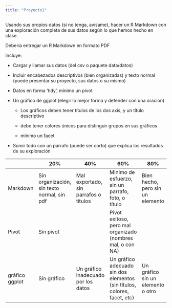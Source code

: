```yaml
---
title: "Proyecto1"
---
```


Usando sus propios datos (si no tenga, avísame), hacer un R Markdown con una exploración completa de sus datos según lo que hemos hecho en clase.

Debería entregar un R Markdown en formato PDF

Incluye:

-   Cargar y llamar sus datos (del csv o paquete data/datos)

-   Incluir encabezados descriptivos (bien organizadas) y texto normal (puede presentar su proyecto, sus datos o su mismo)

-   Datos en forma ‘tidy’, mínimo un pivot

-   Un gráfico de ggplot (elegir lo mejor forma y defender con una oración)

    -   Los gráficos deben tener títulos de los dos axis, y un título descriptivo

    -   debe tener colores únicos para distinguir grupos en sus gráficos

    -   mínimo un facet

-   Sumir todo con un párrafo (puede ser corto) que explica los resultados de su exploración

|                | 20%                                         | 40%                                   | 60%                                                                      | 80%                               | 100%                                                                   |
|----------------|---------------------------------------------|---------------------------------------|--------------------------------------------------------------------------|-----------------------------------|------------------------------------------------------------------------|
| Markdown       | Sin organización, sin texto normal, sin pdf | Mal exportado, sin parrafos o títulos | Minimo de esfuerzo, sin un parrafo, foto, o título                       | Bien hecho, pero sin un elemento  | Con parrafos, fotos, títulos, exportada como pdf                       |
| Pivot          | Sin pivot                                   |                                       | Pivot exitoso, pero mal organizado (nombres mal, o con NA)               |                                   | Pivot llamado bien, y usado por su ggplot                              |
| gráfico ggplot | Sin gráfico                                 | Un gráfico inadecuado por los datos   | Un gráfico adecuado sin dos elementos (sin títulos, colores, facet, etc) | Un gráfico sin un elemento o otro | Un gráfico bien elegido, con títulos descriptivas, un facet, y colores |
